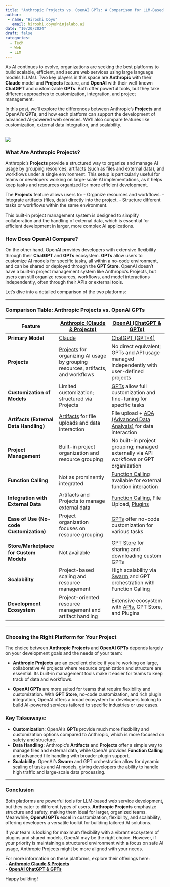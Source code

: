 ```yaml
---
title: "Anthropic Projects vs. OpenAI GPTs: A Comparison for LLM-Based Web Service Development"
author: 
 - name: "Hiroshi Doyu"
   email: hiroshi.doyu@ninjalabo.ai
date: "10/20/2024"
draft: false
categories:
  - Tech
  - Web
  - LLM
---
```

As AI continues to evolve, organizations are seeking the best platforms to build scalable, efficient, and secure web services using large language models (LLMs). Two key players in this space are **Anthropic** with their **Claude** model and **Projects** feature, and **OpenAI** with their well-known **ChatGPT** and customizable **GPTs**. Both offer powerful tools, but they take different approaches to customization, integration, and project management.

In this post, we'll explore the differences between Anthropic’s **Projects** and OpenAI’s **GPTs**, and how each platform can support the development of advanced AI-powered web services. We’ll also compare features like customization, external data integration, and scalability.

![](images/claude_vs_chatgpt.png)
---

### **What Are Anthropic Projects?**
Anthropic's **Projects** provide a structured way to organize and manage AI usage by grouping resources, artifacts (such as files and external data), and workflows under a single environment. This setup is particularly useful for teams or developers working on large-scale AI implementations, as it helps keep tasks and resources organized for more efficient development.

The **Projects** feature allows users to:
- Organize resources and workflows.
- Integrate artifacts (files, data) directly into the project.
- Structure different tasks or workflows within the same environment.

This built-in project management system is designed to simplify collaboration and the handling of external data, which is essential for efficient development in larger, more complex AI applications.

### **How Does OpenAI Compare?**
On the other hand, OpenAI provides developers with extensive flexibility through their **ChatGPT** and **GPTs** ecosystem. **GPTs** allow users to customize AI models for specific tasks, all within a no-code environment, and can be shared or deployed through the **GPT Store**. OpenAI doesn't have a built-in project management system like Anthropic's Projects, but users can still organize resources, workflows, and model interactions independently, often through their APIs or external tools.

Let’s dive into a detailed comparison of the two platforms:

---

### **Comparison Table: Anthropic Projects vs. OpenAI GPTs**

| **Feature**                        | **[Anthropic (Claude & Projects)](https://support.anthropic.com/en/articles/9517075-what-are-projects)**     | **[OpenAI (ChatGPT & GPTs)](https://openai.com/chatgpt/gpts)**                                     |
|------------------------------------|-------------------------------------------------------------|-----------------------------------------------------------------|
| **Primary Model**                  | [Claude](https://www.anthropic.com/product)                 | [ChatGPT (GPT-4)](https://openai.com/chatgpt)                                               |
| **Projects**                       | [Projects](https://support.anthropic.com/en/articles/9517075-what-are-projects) for organizing AI usage by grouping resources, artifacts, and workflows | No direct equivalent; GPTs and API usage managed independently with user-defined projects |
| **Customization of Models**        | Limited customization; structured via Projects               | [GPTs](https://openai.com/chatgpt/gpts) allow full customization and fine-tuning for specific tasks |
| **Artifacts (External Data Handling)** | [Artifacts](https://support.anthropic.com/en/articles/9487310-what-are-artifacts-and-how-do-i-use-them) for file uploads and data interaction         | File upload + [ADA (Advanced Data Analysis)](https://openai.com/chatgpt) for data interaction  |
| **Project Management**             | Built-in project organization and resource grouping          | No built-in project grouping; managed externally via API workflows or GPT organization |
| **Function Calling**               | Not as prominently integrated                               | [Function Calling](https://openai.com/blog/function-calling-and-other-api-updates) available for external function interaction |
| **Integration with External Data** | Artifacts and Projects to manage external data               | [Function Calling](https://openai.com/blog/function-calling-and-other-api-updates), File Upload, [Plugins](https://openai.com/blog/chatgpt-plugins) |
| **Ease of Use (No-code Customization)** | Project organization focuses on resource grouping            | [GPTs](https://openai.com/chatgpt/gpts) offer no-code customization for various tasks         |
| **Store/Marketplace for Custom Models** | Not available                                               | [GPT Store](https://openai.com/chatgpt/gpts) for sharing and downloading custom GPTs          |
| **Scalability**                    | Project-based scaling and resource management               | High scalability via [Swarm](https://github.com/openai/swarm) and GPT orchestration with Function Calling |
| **Development Ecosystem**          | Project-oriented resource management and artifact handling   | Extensive ecosystem with [APIs](https://platform.openai.com/overview), GPT Store, and Plugins |

---

### **Choosing the Right Platform for Your Project**
The choice between **Anthropic Projects** and **OpenAI GPTs** depends largely on your development goals and the needs of your team:

- **Anthropic Projects** are an excellent choice if you’re working on large, collaborative AI projects where resource organization and structure are essential. Its built-in management tools make it easier for teams to keep track of data and workflows.
  
- **OpenAI GPTs** are more suited for teams that require flexibility and customization. With **GPT Store**, no-code customization, and rich plugin integration, OpenAI offers a broad ecosystem for developers looking to build AI-powered services tailored to specific industries or use cases.

### **Key Takeaways:**
- **Customization**: OpenAI’s **GPTs** provide much more flexibility and customization options compared to Anthropic, which is more focused on safety and structure.
- **Data Handling**: Anthropic’s **Artifacts** and **Projects** offer a simple way to manage files and external data, while OpenAI provides **Function Calling** and advanced file handling with broader plugin support.
- **Scalability**: OpenAI’s **Swarm** and GPT orchestration allow for dynamic scaling of tasks and AI models, giving developers the ability to handle high traffic and large-scale data processing.

---

### **Conclusion**
Both platforms are powerful tools for LLM-based web service development, but they cater to different types of users. **Anthropic Projects** emphasize structure and safety, making them ideal for larger, organized teams. Meanwhile, **OpenAI GPTs** excel in customization, flexibility, and scalability, offering developers a versatile toolkit for building tailored AI solutions.

If your team is looking for maximum flexibility with a vibrant ecosystem of plugins and shared models, OpenAI may be the right choice. However, if your priority is maintaining a structured environment with a focus on safe AI usage, Anthropic Projects might be more aligned with your needs.

For more information on these platforms, explore their offerings here:  
- **[Anthropic Claude & Projects](https://www.anthropic.com/)**  
- **[OpenAI ChatGPT & GPTs](https://openai.com/chatgpt)**

Happy building!
